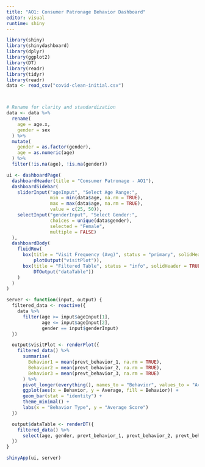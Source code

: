 ```yaml
---
title: "AO1: Consumer Patronage Behavior Dashboard"
editor: visual
runtime: shiny
---
```


```r
library(shiny)
library(shinydashboard)
library(dplyr)
library(ggplot2)
library(DT)
library(readr)
library(tidyr)
library(readr)
data <- read_csv("covid-clean-initial.csv")



# Rename for clarity and standardization
data <- data %>%
  rename(
    age = age.x,
    gender = sex
  ) %>%
  mutate(
    gender = as.factor(gender),
    age = as.numeric(age)
  ) %>%
  filter(!is.na(age), !is.na(gender))
```

```r
ui <- dashboardPage(
  dashboardHeader(title = "Consumer Patronage - AO1"),
  dashboardSidebar(
    sliderInput("ageInput", "Select Age Range:",
                min = min(data$age, na.rm = TRUE),
                max = max(data$age, na.rm = TRUE),
                value = c(25, 50)),
    selectInput("genderInput", "Select Gender:",
                choices = unique(data$gender),
                selected = "Female",
                multiple = FALSE)
  ),
  dashboardBody(
    fluidRow(
      box(title = "Visit Frequency (Avg)", status = "primary", solidHeader = TRUE, width = 6,
          plotOutput("visitPlot")),
      box(title = "Filtered Table", status = "info", solidHeader = TRUE, width = 6,
          DTOutput("dataTable"))
    )
  )
)
```

```r
server <- function(input, output) {
  filtered_data <- reactive({
    data %>%
      filter(age >= input$ageInput[1],
             age <= input$ageInput[2],
             gender == input$genderInput)
  })

  output$visitPlot <- renderPlot({
    filtered_data() %>%
      summarise(
        Behavior1 = mean(prevt_behavior_1, na.rm = TRUE),
        Behavior2 = mean(prevt_behavior_2, na.rm = TRUE),
        Behavior3 = mean(prevt_behavior_3, na.rm = TRUE)
      ) %>%
      pivot_longer(everything(), names_to = "Behavior", values_to = "Average") %>%
      ggplot(aes(x = Behavior, y = Average, fill = Behavior)) +
      geom_bar(stat = "identity") +
      theme_minimal() +
      labs(x = "Behavior Type", y = "Average Score")
  })

  output$dataTable <- renderDT({
    filtered_data() %>%
      select(age, gender, prevt_behavior_1, prevt_behavior_2, prevt_behavior_3)
  })
}
```

```r
shinyApp(ui, server)
```
